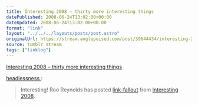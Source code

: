 ```yaml
---
title: Interesting 2008 – thirty more interesting things
datePublished: 2008-06-24T13:02:00+00:00
dateUpdated: 2008-06-24T13:02:00+00:00
format: "link"
layout: "../../../layouts/posts/post.astro"
originalUrl: https://stream.anglepoised.com/post/39644434/interesting-2008-thirty-more-interesting-things
source: tumblr stream
tags: ["linklog"]
---
```


[Interesting 2008 &#8211; thirty more interesting things][1]

<a href="http://headlessness.com/post/39642997/interesting-2008-thirty-more-interesting-things">
  headlessness
</a>
:

> Interesting! Roo Reynolds has posted <a href="http://www.rooreynolds.com/2008/06/23/interesting-2008-thirty-more-interesting-things/">link-fallout</a> from <a href="http://russelldavies.typepad.com/planning/interesting2008/index.html">Interesting 2008</a>.

[1]: http://www.rooreynolds.com/2008/06/23/interesting-2008-thirty-more-interesting-things/
